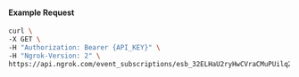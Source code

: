 
#### Example Request

```bash
curl \
-X GET \
-H "Authorization: Bearer {API_KEY}" \
-H "Ngrok-Version: 2" \
https://api.ngrok.com/event_subscriptions/esb_32ELHaU2ryHwCVraCMuPUilq2Rq/sources/ip_policy_updated.v0
```
